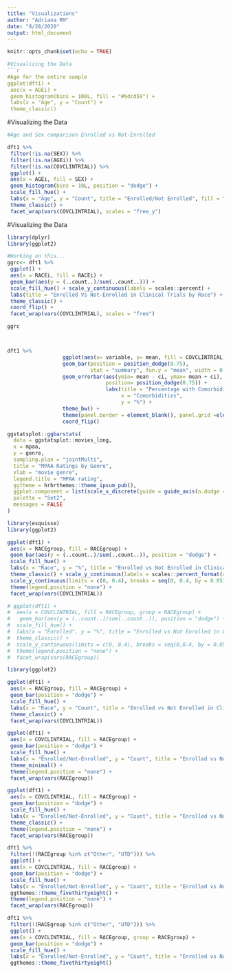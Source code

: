 ```yaml
---
title: "Visualizations"
author: "Adriana RM"
date: "8/28/2020"
output: html_document
---
```


```r
knitr::opts_chunk$set(echo = TRUE)
```



```r
#Visualizing the Data
```r
#Age for the entire sample
ggplot(dft1) +
 aes(x = AGEi) +
 geom_histogram(bins = 100L, fill = "#6dcd59") +
 labs(x = "Age", y = "Count") +
 theme_classic()
```
#Visualizing the Data
```r
#Age and Sex comparison Enrolled vs Not-Enrolled

dft1 %>%
 filter(!is.na(SEX)) %>%
 filter(!is.na(AGEi)) %>%
 filter(!is.na(COVCLINTRIAL)) %>%
 ggplot() +
 aes(x = AGEi, fill = SEX) +
 geom_histogram(bins = 18L, position = "dodge") +
 scale_fill_hue() +
 labs(x = "Age", y = "Count", title = "Enrolled/Not Enrolled", fill = "Sex") +
 theme_classic() +
 facet_wrap(vars(COVCLINTRIAL), scales = "free_y")

```
#Visualizing the Data
```r
library(dplyr)
library(ggplot2)

#Working on this... 
ggrc<- dft1 %>%
 ggplot() +
 aes(x = RACEi, fill = RACEi) +
 geom_bar(aes(y = (..count..)/sum(..count..))) +
 scale_fill_hue() + scale_y_continuous(labels = scales::percent) +
 labs(title = "Enrolled Vs Not-Enrolled in Clinical Trials by Race") +
 theme_classic() +
 coord_flip() +
 facet_wrap(vars(COVCLINTRIAL), scales = "free")

ggrc




```
```r
dft1 %>%
                  ggplot(aes(x= variable, y= mean, fill = COVCLINTRIAL)) +
                  geom_bar(position = position_dodge(0.75),
                           stat = "summary", fun.y = "mean", width = 0.7) +
                  geom_errorbar(aes(ymin= mean - ci, ymax= mean + ci), 
                                position= position_dodge(0.75)) +
                                labs(title = "Percentage with Comorbidities", 
                                     x = "Comorbidities", 
                                     y = "%") +
                  theme_bw() +
                  theme(panel.border = element_blank(), panel.grid =element_blank()) + 
                  coord_flip()

```
```r

ggstatsplot::ggbarstats(
  data = ggstatsplot::movies_long,
  x = mpaa,
  y = genre,
  sampling.plan = "jointMulti",
  title = "MPAA Ratings by Genre",
  xlab = "movie genre",
  legend.title = "MPAA rating",
  ggtheme = hrbrthemes::theme_ipsum_pub(),
  ggplot.component = list(scale_x_discrete(guide = guide_axis(n.dodge = 2))),
  palette = "Set2",
  messages = FALSE
)


```


```r
library(esquisse)
library(ggplot2)

ggplot(dft1) +
 aes(x = RACEgroup, fill = RACEgroup) +
 geom_bar(aes(y = (..count..)/sum(..count..)), position = "dodge") +
 scale_fill_hue() +
 labs(x = "Race", y = "%", title = "Enrolled vs Not Enrolled in Clinical Trials by Race") +
 theme_classic() + scale_y_continuous(labels = scales::percent_format(accuracy=1.000)) +
 scale_y_continuous(limits = c(0, 0.4), breaks = seq(0, 0.4, by = 0.05), labels = scales::percent_format(accuracy=1.00)) +
 theme(legend.position = "none") +
 facet_wrap(vars(COVCLINTRIAL))

# ggplot(dft1) +
#  aes(x = COVCLINTRIAL, fill = RACEgroup, group = RACEgroup) +
#   geom_bar(aes(y = (..count..)/sum(..count..)), position = "dodge") +
#  scale_fill_hue() +
#  labs(x = "Enrolled", y = "%", title = "Enrolled vs Not Enrolled in Clinical Trials by Race") +
#  theme_classic() +
#  scale_y_continuous(limits = c(0, 0.4), breaks = seq(0,0.4, by = 0.05), labels = scales::percent_format(accuracy=1.00)) +
#  theme(legend.position = "none") +
#  facet_wrap(vars(RACEgroup))

```

```r
library(ggplot2)

ggplot(dft1) +
 aes(x = RACEgroup, fill = RACEgroup) +
 geom_bar(position = "dodge") +
 scale_fill_hue() +
 labs(x = "Race", y = "Count", title = "Enrolled vs Not Enrolled in Clinical Trials", fill = "Race") +
 theme_classic() +
 facet_wrap(vars(COVCLINTRIAL))

ggplot(dft1) +
 aes(x = COVCLINTRIAL, fill = RACEgroup) +
 geom_bar(position = "dodge") +
 scale_fill_hue() +
 labs(x = "Enrolled/Not-Enrolled", y = "Count", title = "Enrolled vs Not Enrolled in Clinical Trials by Race", fill = "Race") +
 theme_minimal() +
 theme(legend.position = "none") +
 facet_wrap(vars(RACEgroup))

ggplot(dft1) +
 aes(x = COVCLINTRIAL, fill = RACEgroup) +
 geom_bar(position = "dodge") +
 scale_fill_hue() +
 labs(x = "Enrolled/Not-Enrolled", y = "Count", title = "Enrolled vs Not Enrolled in Clinical Trials by Race", fill = "Race") +
 theme_classic() +
 theme(legend.position = "none") +
 facet_wrap(vars(RACEgroup))

dft1 %>%
 filter(!(RACEgroup %in% c("Other", "UTD"))) %>%
 ggplot() +
 aes(x = COVCLINTRIAL, fill = RACEgroup) +
 geom_bar(position = "dodge") +
 scale_fill_hue() +
 labs(x = "Enrolled/Not-Enrolled", y = "Count", title = "Enrolled vs Not Enrolled in Clinical Trials by Race", fill = "Race") +
 ggthemes::theme_fivethirtyeight() +
 theme(legend.position = "none") +
 facet_wrap(vars(RACEgroup))

dft1 %>%
 filter(!(RACEgroup %in% c("Other", "UTD"))) %>%
 ggplot() +
 aes(x = COVCLINTRIAL, fill = RACEgroup, group = RACEgroup) +
 geom_bar(position = "dodge") +
 scale_fill_hue() +
 labs(x = "Enrolled/Not-Enrolled", y = "Count", title = "Enrolled vs Not Enrolled in Clinical Trials by Race", fill = " ") +
 ggthemes::theme_fivethirtyeight()
```

```r

```


